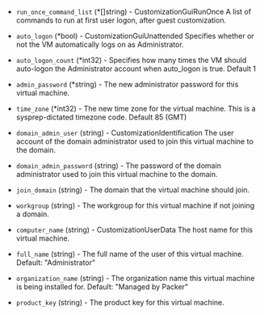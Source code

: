 <!-- Code generated from the comments of the WindowsOptions struct in builder/vsphere/clone/step_customize.go; DO NOT EDIT MANUALLY -->

- `run_once_command_list` (\*[]string) - CustomizationGuiRunOnce
  A list of commands to run at first user logon, after guest customization.

- `auto_logon` (\*bool) - CustomizationGuiUnattended
  Specifies whether or not the VM automatically logs on as Administrator.

- `auto_logon_count` (\*int32) - Specifies how many times the VM should auto-logon the Administrator account when auto_logon is true. Default 1

- `admin_password` (\*string) - The new administrator password for this virtual machine.

- `time_zone` (\*int32) - The new time zone for the virtual machine. This is a sysprep-dictated timezone code. Default 85 (GMT)

- `domain_admin_user` (string) - CustomizationIdentification
  The user account of the domain administrator used to join this virtual machine to the domain.

- `domain_admin_password` (string) - The password of the domain administrator used to join this virtual machine to the domain.

- `join_domain` (string) - The domain that the virtual machine should join.

- `workgroup` (string) - The workgroup for this virtual machine if not joining a domain.

- `computer_name` (string) - CustomizationUserData
  The host name for this virtual machine.

- `full_name` (string) - The full name of the user of this virtual machine. Default: "Administrator"

- `organization_name` (string) - The organization name this virtual machine is being installed for. Default: "Managed by Packer"

- `product_key` (string) - The product key for this virtual machine.

<!-- End of code generated from the comments of the WindowsOptions struct in builder/vsphere/clone/step_customize.go; -->
